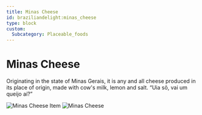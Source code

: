 ```yaml
---
title: Minas Cheese
id: braziliandelight:minas_cheese
type: block
custom:
  Subcategory: Placeable_foods
---
```


# Minas Cheese

Originating in the state of Minas Gerais, it is any and all cheese produced in its place of origin, made with cow's milk, lemon and salt.
“Uia sô, vai um queijo aí?”

<p align="left">
    <img src="https://file.notion.so/f/f/7a132b8b-fabb-462d-b4d9-5d4f8b95d059/529fb320-170b-4cde-a479-82a233a9a281/image.png?table=block&id=128d5c71-c941-8037-aa25-cd23235ff1ba&spaceId=7a132b8b-fabb-462d-b4d9-5d4f8b95d059&expirationTimestamp=1739779200000&signature=Y6oiqSWACPPxEW5ibXy7NTvb6xFUF_IqO8ADrojk9VQ&downloadName=image.png"
         alt="Minas Cheese Item"
    />
    <img src="https://file.notion.so/f/f/7a132b8b-fabb-462d-b4d9-5d4f8b95d059/424bbf7a-18fb-4dbe-afbe-0fa98c932c62/queijo_minas.png?table=block&id=0a744e76-871b-45ff-a332-60c8397dde54&spaceId=7a132b8b-fabb-462d-b4d9-5d4f8b95d059&expirationTimestamp=1739779200000&signature=X1oItDQxTKS1u2edX9DmcpNLpYuQnntB5XLWYMx1nFc&downloadName=queijo_minas.png"
         alt="Minas Cheese"
    />
</p>